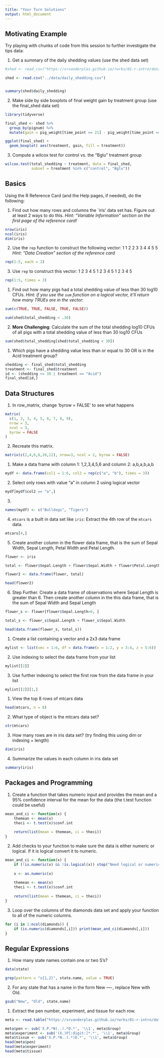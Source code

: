 ```yaml
---
title: "Your Turn Solutions"
output: html_document
---
```


## Motivating Example

Try playing with chunks of code from this session to further investigate the tips data:

1. Get a summary of the daily shedding values (use the shed data set)

```r

#shed <- read_csv("https://srvanderplas.github.io/rwrks/01-r-intro/data/daily_shedding.csv")

shed <- read.csv("../data/daily_shedding.csv")


summary(shed$daily_shedding)
```

2. Make side by side boxplots of final weight gain by treatment group (use the final_shed data set)

```r
library(tidyverse)

final_shed <- shed %>% 
  group_by(pignum) %>% 
  mutate(gain = pig_weight[time_point == 21] - pig_weight[time_point == 0]) %>% filter(time_point == 21)  %>% ungroup() %>% select(-c(4:9))

ggplot(final_shed) + 
  geom_boxplot( aes(treatment, gain, fill = treatment))
```

3. Compute a wilcox test for control vs. the "Bglu" treatment group

```r
wilcox.test(total_shedding ~ treatment, data = final_shed,
            subset = treatment %in% c("control", "Bglu"))
```

## Basics

Using the R Reference Card (and the Help pages, if needed), do the following:

1. Find out how many rows and columns the `iris' data set has.  Figure out at least 2 ways to do this.
*Hint: "Variable Information" section on the first page of the reference card!*

```r
nrow(iris)
ncol(iris)
dim(iris)
```

2. Use the `rep` function to construct the following vector:  1 1 2 2 3 3 4 4 5 5
*Hint: "Data Creation" section of the reference card*

```r
rep(1:5, each = 2)
```

3. Use `rep` to construct this vector: 1 2 3 4 5 1 2 3 4 5 1 2 3 4 5

```r
rep(1:5, times = 3)
```

1. Find out how many pigs had a total shedding value of less than 30 log10 CFUs.
*Hint: if you use the `sum` function on a logical vector, it'll return how many TRUEs are in the vector:*
```r
sum(c(TRUE, TRUE, FALSE, TRUE, FALSE))
```

```r
sum(shed$total_shedding < .30)
```

2. **More Challenging**: Calculate the sum of the total shedding log10 CFUs of all pigs with a total shedding value of less than 30 log10 CFUs

```r
sum(shed$total_shedding[shed$total_shedding < 30])
```

1. Which pigs have a shedding value less than or equal to 30 OR is in the Acid treatment group?

```r
shedding <- final_shed$total_shedding
treatment <- final_shed$treatment
id <- (shedding <= 30 | treatment == "Acid")
final_shed[id,]
```

## Data Structures

1. In row_matrix, change 'byrow = FALSE' to see what happens

```r
matrix(
  c(1, 2, 3, 4, 5, 6, 7, 8, 9),
  nrow = 3,  
  ncol = 3,        
  byrow = FALSE        
)
```


2. Recreate this matrix.

```r
matrix(c(2,4,6,8,10,12), nrow=3, ncol = 2, byrow = FALSE)
```

1. Make a data frame with column 1: 1,2,3,4,5,6 and column 2: a,b,a,b,a,b

```r
mydf <- data.frame(col1 = 1:6, col2 = rep(c("a", "b"), times = 3))
```

2. Select only rows with value "a" in column 2 using logical vector

```r
mydf[mydf$col2 == "a",]
```

3.
```r
names(mydf) <- c("Bulldogs", "Tigers")
```


4. `mtcars` is a built in data set like `iris`: Extract the 4th row of the `mtcars` data.

```r
mtcars[4,]
```


5. Create another column in the flower data frame, that is the sum of Sepal Width, Sepal Length, Petal Width and Petal Length.

```r
flower <- iris

total <- flower$Sepal.Length + flower$Sepal.Width + flower$Petal.Length + flower$Petal.Width

flower2 <- data.frame(flower, total)

head(flower2)

```

6. Step Further. Create a data frame of observations where Sepal Length is greater than 6. Then create another column in the this data frame, that is the sum of Sepal Width and Sepal Length


```r
flower_s <- flower[flower$Sepal.Length>6, ]

total_s <- flower_s$Sepal.Length + flower_s$Sepal.Width

head(data.frame(flower_s, total_s))

```




1. Create a list containing a vector and a 2x3 data frame

```r
mylist <- list(vec = 1:6, df = data.frame(x = 1:2, y = 3:4, z = 5:6))
```

2. Use indexing to select the data frame from your list

```r
mylist[[2]]
```

3. Use further indexing to select the first row from the data frame in your list

```r
mylist[[2]][1,]
```

1. View the top 8 rows of mtcars data

```r
head(mtcars, n = 8)
```

2. What type of object is the mtcars data set?

```r
str(mtcars)
```

3. How many rows are in iris data set? (try finding this using dim or indexing + length)

```r
dim(iris)
```

4. Summarize the values in each column in iris data set

```r
summary(iris)
```

## Packages and Programming

1. Create a function that takes numeric input and provides the mean and a 95% confidence interval for the mean for the data (the t.test function could be useful)

```r
mean_and_ci <- function(x) {
    themean <- mean(x)
    theci <- t.test(x)$conf.int
    
    return(list(mean = themean, ci = theci))
}
```

2. Add checks to your function to make sure the data is either numeric or logical.  If it is logical convert it to numeric.

```r
mean_and_ci <- function(x) {
    if (!is.numeric(x) && !is.logical(x)) stop("Need logical or numeric data")
    
    x <- as.numeric(x)
    
    themean <- mean(x)
    theci <- t.test(x)$conf.int
    
    return(list(mean = themean, ci = theci))
}
```

3. Loop over the columns of the diamonds data set and apply your function to all of the numeric columns.

```r
for (i in 1:ncol(diamonds)) {
    if (is.numeric(diamonds[,i])) print(mean_and_ci(diamonds[,i]))
}
```


## Regular Expressions

1. How many state names contain one or two S's?

```r

data(state)

grep(pattern = "s{1,2}", state.name, value = TRUE)
```

2. For any state that has a name in the form New ----, replace New with Old.

```r
gsub("New", "Old", state.name)
```


1. Extract the pen number, experiment, and tissue for each row. 

```r
meta <- read.table("https://srvanderplas.github.io/rwrks/01-r-intro/data/meta.txt")

meta$pen <- sub('X.P.*N(..).*D.*', '\\1', meta$Group)
meta$experiment <- sub('(X.)P[:digit:]*.*', '\\1', meta$Group)
meta$tissue <- sub('X.P.*N..(.*)D.*', '\\1', meta$Group)
head(meta$pen)
head(meta$experiment)
head(meta$tissue)
```


